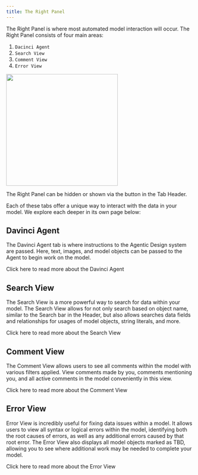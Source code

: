 ```yaml
---
title: The Right Panel
---
```

The Right Panel is where most automated model interaction will occur. The Right Panel consists of four main areas:

1. `Dacinci Agent`
2. `Search View`
3. `Comment View`
4. `Error View`

<Frame>
    <img 
    noZoom 
    width="300"
    src="/images/right_panel.png" /> 
</Frame>

The Right Panel can be hidden or shown via the button in the Tab Header.

Each of these tabs offer a unique way to interact with the data in your model. We explore each deeper in its own page below:

## Davinci Agent

The Davinci Agent tab is where instructions to the Agentic Design system are passed. Here, text, images, and model objects can be passed to the Agent to begin work on the model.

<Card title="Davinci Agent" horizontal icon="link" href="/pages/user-guide/right-panel/agent-chat" >
  Click here to read more about the Davinci Agent
</Card>

## Search View

The Search View is a more powerful way to search for data within your model. The Search View allows for not only search based on object name, similar to the Search bar in the Header, but also allows searches data fields and relationships for usages of model objects, string literals, and more.

<Card title="Search View" horizontal icon="link" href="/pages/user-guide/right-panel/search-view" >
  Click here to read more about the Search View
</Card>

## Comment View

The Comment View allows users to see all comments within the model with various filters applied. View comments made by you, comments mentioning you, and all active comments in the model conveniently in this view.

<Card title="Comment View" horizontal icon="link" href="/pages/user-guide/right-panel/comment-view" >
  Click here to read more about the Comment View
</Card>

## Error View

Error View is incredibly useful for fixing data issues within a model. It allows users to view all syntax or logical errors within the model, identifying both the root causes of errors, as well as any additional errors caused by that root error. The Error View also displays all model objects marked as TBD, allowing you to see where additional work may be needed to complete your model.

<Card title="Error View" horizontal icon="link" href="/pages/user-guide/right-panel/error-view" >
  Click here to read more about the Error View
</Card>

